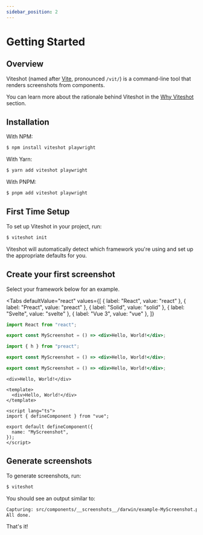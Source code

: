 ```yaml
---
sidebar_position: 2
---
```


# Getting Started

## Overview

Viteshot (named after [Vite](https://vitejs.dev), pronounced `/vit/`) is a command-line tool that renders screenshots from components.

You can learn more about the rationale behind Viteshot in the [Why Viteshot](/docs/why) section.

## Installation

With NPM:

```sh
$ npm install viteshot playwright
```

With Yarn:

```sh
$ yarn add viteshot playwright
```

With PNPM:

```sh
$ pnpm add viteshot playwright
```

## First Time Setup

To set up Viteshot in your project, run:

```sh
$ viteshot init
```

Viteshot will automatically detect which framework you're using and set up the appropriate defaults for you.

## Create your first screenshot

Select your framework below for an example.


<Tabs
  defaultValue="react"
  values={[
    { label: "React", value: "react" },
    { label: "Preact", value: "preact" },
    { label: "Solid", value: "solid" },
    { label: "Svelte", value: "svelte" },
    { label: "Vue 3", value: "vue" },
  ]}
>
  <TabItem value="react">

```jsx title="/src/components/example.screenshot.jsx"
import React from "react";

export const MyScreenshot = () => <div>Hello, World!</div>;
```

  </TabItem>
  <TabItem value="preact">

```jsx title="/src/components/example.screenshot.jsx"
import { h } from "preact";

export const MyScreenshot = () => <div>Hello, World!</div>;
```

  </TabItem>
  <TabItem value="solid">

```jsx title="/src/components/example.screenshot.jsx"
export const MyScreenshot = () => <div>Hello, World!</div>;
```

  </TabItem>
  <TabItem value="svelte">

```svelte title="/src/components/example.screenshot.svelte"
<div>Hello, World!</div>
```

  </TabItem>
  <TabItem value="vue">

```vue title="/src/components/example.screenshot.vue"
<template>
  <div>Hello, World!</div>
</template>

<script lang="ts">
import { defineComponent } from "vue";

export default defineComponent({
  name: "MyScreenshot",
});
</script>
```

  </TabItem>
</Tabs>

## Generate screenshots

To generate screenshots, run:

```sh
$ viteshot
```

You should see an output similar to:

```txt
Capturing: src/components/__screenshots__/darwin/example-MyScreenshot.png
All done.
```

That's it!
